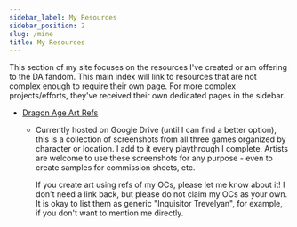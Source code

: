 ```yaml
---
sidebar_label: My Resources
sidebar_position: 2
slug: /mine
title: My Resources
---
```


This section of my site focuses on the resources I've created or am offering to
the DA fandom. This main index will link to resources that are not complex
enough to require their own page. For more complex projects/efforts, they've
received their own dedicated pages in the sidebar.

- [Dragon Age Art Refs](http://bit.ly/artrefs)

  - Currently hosted on Google Drive (until I can find a better option), this is
    a collection of screenshots from all three games organized by character or
    location. I add to it every playthrough I complete. Artists are welcome to
    use these screenshots for any purpose - even to create samples for
    commission sheets, etc.

    If you create art using refs of my OCs, please let me know about it! I don't
    need a link back, but please do not claim my OCs as your own. It is okay to
    list them as generic "Inquisitor Trevelyan", for example, if you don't want
    to mention me directly.
